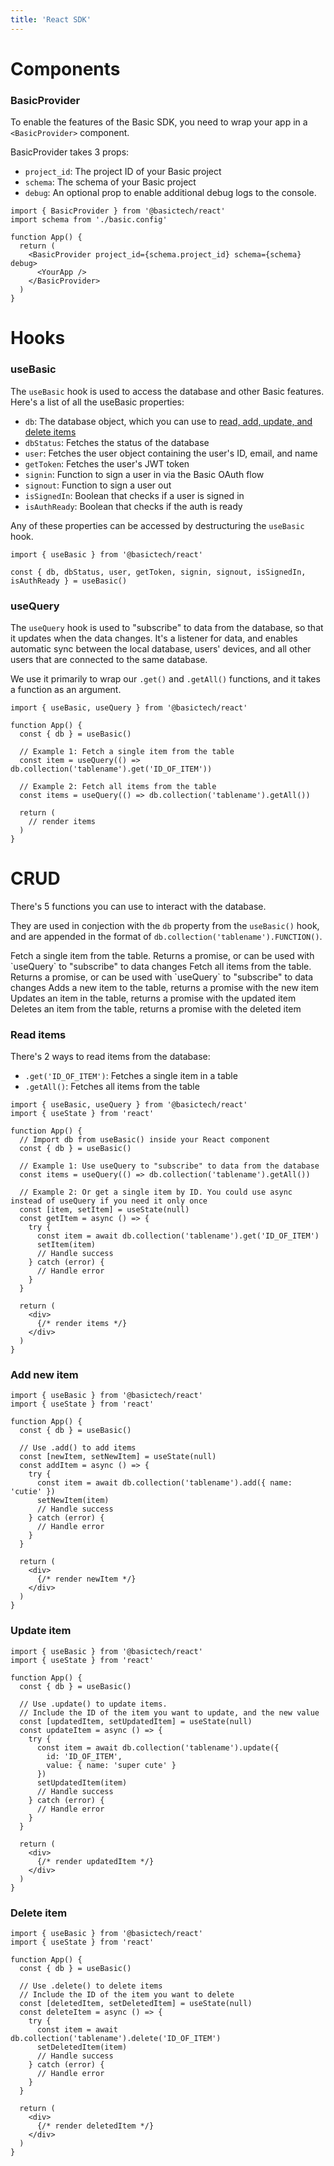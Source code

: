 ```yaml
---
title: 'React SDK'
---
```

# Components
### BasicProvider
To enable the features of the Basic SDK, you need to wrap your app in a `<BasicProvider>` component.

BasicProvider takes 3 props:
- `project_id`: The project ID of your Basic project
- `schema`: The schema of your Basic project
- `debug`: An optional prop to enable additional debug logs to the console.

```tsx App.tsx
import { BasicProvider } from '@basictech/react'
import schema from './basic.config'

function App() {
  return (
    <BasicProvider project_id={schema.project_id} schema={schema} debug>
      <YourApp />
    </BasicProvider>
  )
}
```

# Hooks
### useBasic
The `useBasic` hook is used to access the database and other Basic features.
Here's a list of all the useBasic properties:

- `db`: The database object, which you can use to [read, add, update, and delete items](/sdk-reference/react-sdk#crud)
- `dbStatus`: Fetches the status of the database
- `user`: Fetches the user object containing the user's ID, email, and name
- `getToken`: Fetches the user's JWT token
- `signin`: Function to sign a user in via the Basic OAuth flow
- `signout`: Function to sign a user out
- `isSignedIn`: Boolean that checks if a user is signed in
- `isAuthReady`: Boolean that checks if the auth is ready

Any of these properties can be accessed by destructuring the `useBasic` hook.

```tsx App.tsx
import { useBasic } from '@basictech/react'

const { db, dbStatus, user, getToken, signin, signout, isSignedIn, isAuthReady } = useBasic()
```

### useQuery
The `useQuery` hook is used to "subscribe" to data from the database, so that it updates when the data changes.
It's a listener for data, and enables automatic sync between the local database, users' devices, and all other users that are connected to the same database.

We use it primarily to wrap our `.get()` and `.getAll()` functions, and it takes a function as an argument.

``` tsx
import { useBasic, useQuery } from '@basictech/react'

function App() {
  const { db } = useBasic()

  // Example 1: Fetch a single item from the table
  const item = useQuery(() => db.collection('tablename').get('ID_OF_ITEM'))

  // Example 2: Fetch all items from the table
  const items = useQuery(() => db.collection('tablename').getAll())

  return (
    // render items
  )
}
```

# CRUD
There's 5 functions you can use to interact with the database. 

They are used in conjection with the `db` property from the `useBasic()` hook, and are appended in the format of `db.collection('tablename').FUNCTION()`.

<ParamField query=".get('ID_OF_ITEM')">
    Fetch a single item from the table. Returns a promise, or can be used with `useQuery` to "subscribe" to data changes
</ParamField>

<ParamField query=".getAll()">
    Fetch all items from the table. Returns a promise, or can be used with `useQuery` to "subscribe" to data changes
</ParamField>

<ParamField query=".add({ 'item': 'value' })">
    Adds a new item to the table, returns a promise with the new item
</ParamField>

<ParamField query=".update({ 'id': 'ID_OF_ITEM', 'value': { 'item': 'value' } })">
    Updates an item in the table, returns a promise with the updated item
</ParamField>

<ParamField query=".delete('ID_OF_ITEM')">
    Deletes an item from the table, returns a promise with the deleted item
</ParamField>

### Read items
There's 2 ways to read items from the database:
- `.get('ID_OF_ITEM')`: Fetches a single item in a table
- `.getAll()`: Fetches all items from the table

```tsx App.tsx
import { useBasic, useQuery } from '@basictech/react'
import { useState } from 'react'

function App() {
  // Import db from useBasic() inside your React component
  const { db } = useBasic()

  // Example 1: Use useQuery to "subscribe" to data from the database
  const items = useQuery(() => db.collection('tablename').getAll())
  
  // Example 2: Or get a single item by ID. You could use async instead of useQuery if you need it only once
  const [item, setItem] = useState(null)
  const getItem = async () => {
    try {
      const item = await db.collection('tablename').get('ID_OF_ITEM')
      setItem(item)
      // Handle success
    } catch (error) {
      // Handle error
    }
  }

  return (
    <div>
      {/* render items */}
    </div>
  )
}
```

### Add new item

```tsx App.tsx
import { useBasic } from '@basictech/react'
import { useState } from 'react'

function App() {
  const { db } = useBasic()

  // Use .add() to add items
  const [newItem, setNewItem] = useState(null)
  const addItem = async () => {
    try {
      const item = await db.collection('tablename').add({ name: 'cutie' })
      setNewItem(item)
      // Handle success
    } catch (error) {
      // Handle error
    }
  }

  return (
    <div>
      {/* render newItem */}
    </div>
  )
}
```

### Update item
```tsx App.tsx
import { useBasic } from '@basictech/react'
import { useState } from 'react'

function App() {
  const { db } = useBasic()

  // Use .update() to update items. 
  // Include the ID of the item you want to update, and the new value
  const [updatedItem, setUpdatedItem] = useState(null)
  const updateItem = async () => {
    try {
      const item = await db.collection('tablename').update({ 
        id: 'ID_OF_ITEM',
        value: { name: 'super cute' }
      })
      setUpdatedItem(item)
      // Handle success
    } catch (error) {
      // Handle error
    }
  }

  return (
    <div>
      {/* render updatedItem */}
    </div>
  )
}
```

### Delete item
```tsx App.tsx
import { useBasic } from '@basictech/react' 
import { useState } from 'react'

function App() {
  const { db } = useBasic()

  // Use .delete() to delete items
  // Include the ID of the item you want to delete
  const [deletedItem, setDeletedItem] = useState(null)
  const deleteItem = async () => {
    try {
      const item = await db.collection('tablename').delete('ID_OF_ITEM')
      setDeletedItem(item)
      // Handle success
    } catch (error) {
      // Handle error
    }
  }

  return (
    <div>
      {/* render deletedItem */}
    </div>
  )
}
```
